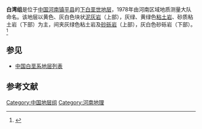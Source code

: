 {{Infobox rockunit
| name           = 白湾组
| period         = 下白垩世
| age            = 
| image          = 
| imagesize      = 
| caption        = 
| type           = [[组_(地质学)|组]]
| prilithology   = 黄色、灰白色块状[[泥灰岩|泥灰岩]]（上部），灰绿、黄绿色[[粘土岩|粘土岩]]、砂质粘土岩（下部）
| otherlithology = 灰绿色粘土岩及[[砂砾岩|砂砾岩]]（上部），灰白色砂砾岩（下部）
| namedfor       = 
| namedby        = 河南区域地质测量大队
| region         = [[河南|河南]][[镇平县|镇平县]]
| country        = {{PRC}}
| coordinates    =
| unitof         =
| subunits       = 
| underlies      = [[高沟组|高沟组]]
| overlies       = [[秦岭群|秦岭群]][[雁岭沟组|雁岭沟组]]
| thickness      = 
| extent         =
| area           = 
| map            = 
| map_caption    = 
}}
'''白湾组'''是位于[[中国|中国]][[河南|河南]][[镇平县|镇平县]]的[[下白垩世|下白垩世]][[地层|地层]]，1978年由河南区域地质测量大队命名。该地层以黄色、灰白色块状[[泥灰岩|泥灰岩]]（上部），灰绿、黄绿色[[粘土岩|粘土岩]]、砂质粘土岩（下部）为主，间夹灰绿色粘土岩及[[砂砾岩|砂砾岩]]（上部），灰白色砂砾岩（下部）。<ref>{{cite book | title=《中国岩石地层辞典》 | publisher=中国地质大学出版社 | author=高振家、陈克强、魏家庸 | year=2000}}</ref>

== 参见 ==
* [[中国白垩系地层列表|中国白垩系地层列表]]

== 参考文献 ==
{{Reflist}}

{{地质小作品}}

[[Category:中国地层组|Category:中国地层组]]
[[Category:河南地理|Category:河南地理]]